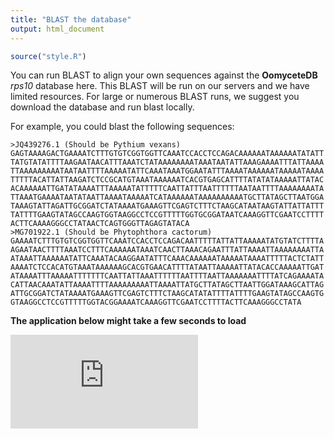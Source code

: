 ```yaml
---
title: "BLAST the database"
output: html_document
---
```


```r
source("style.R")
```


You can run BLAST to align your own sequences against the **OomyceteDB** *rps10* database here.
This BLAST will be run on our servers and we have limited resources.
For large or numerous BLAST runs, we suggest you download the database and run blast locally.

For example, you could blast the following sequences:

```
>JQ439276.1 (Should be Pythium vexans)
GAGTAAAAGACTGAAAATCTTTGTGTCGGTGGTTCAAATCCACCTCCAGACAAAAAATAAAAAATATATT
TATGTATATTTTAAGAATAACATTTAAATCTATAAAAAAAATAAATAATATTAAAGAAAATTTATTAAAA
TTAAAAAAAAATAATAATTTTAAAAATATTCAAATAAATGGAATATTTAAAATAAAAAATAAAAATAAAA
TTTTTACATTATTAAGATCTCCGCATGTAAATAAAAAATCACGTGAGCATTTTATATATAAAAATTATAC
ACAAAAAATTGATATAAAATTTAAAAATATTTTTCAATTATTTAATTTTTTAATAATTTTAAAAAAAATA
TTAAATGAAAATAATATAATTAAAATAAAAATCATAAAAAATAAAAAAAAAATGCTTATAGCTTAATGGA
TAAAGTATTAGATTGCGGATCTATAAAATGAAAGTTCGAGTCTTTCTAAGCATAATAAGTATTATTATTT
TATTTTGAAGTATAGCCAAGTGGTAAGGCCTCCGTTTTTGGTGCGGATAATCAAAGGTTCGAATCCTTTT
ACTTCAAAAGGGCCTATAACTCAGTGGGTTAGAGTATACA
>MG701922.1 (Should be Phytophthora cactorum)
GAAAATCTTTGTGTCGGTGGTTCAAATCCACCTCCAGACAATTTTTATTATTAAAAATATGTATCTTTTA
AGAATAACTTTTAAATCCTTTCAAAAAATAAATCAACTTAAACAGAATTTATTAAAATTAAAAAAAATTA
ATAAATTAAAAAATATTCAAATACAAGGAATATTTCAAACAAAAAATAAAAATAAAATTTTTACTCTATT
AAAATCTCCACATGTAAATAAAAAAGCACGTGAACATTTTATAATTAAAAATTATACACCAAAAATTGAT
ATAAAATTTAAAAATTTTTTTCAATTATTAAATTTTTTAATTTTAATTAAAAAAATTTTATCAGAAAATA
CATTAACAAATATTAAAATTTTAAAAAAAAATTAAAATTATGCTTATAGCTTAATTGGATAAAGCATTAG
ATTGCGGATCTATAAAATGAAAGTTCGAGTCTTTCTAAGCATATATTTTATTTTGAAGTATAGCCAAGTG
GTAAGGCCTCCGTTTTTGGTACGGAAAATCAAAGGTTCGAATCCTTTTACTTCAAAGGGCCTATA
```

**The application below might take a few seconds to load**

<iframe class = "shiny_frame" src="http://oomy.cgrb.oregonstate.edu:3838/grunwald/OomyceteDB_dev/blast" frameBorder="0">
</iframe>

